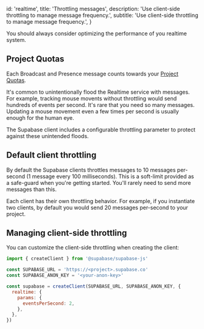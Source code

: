 
  id: 'realtime',
  title: 'Throttling messages',
  description: 'Use client-side throttling to manage message frequency.',
  subtitle: 'Use client-side throttling to manage message frequency.',
}

You should always consider optimizing the performance of you realtime system.

## Project Quotas

Each Broadcast and Presence message counts towards your [Project Quotas](/docs/guides/realtime/quotas).

It's common to unintentionally flood the Realtime service with messages. For example, tracking mouse movents without throttling would send hundreds of events per second. It's rare that you need so many messages. Updating a mouse movement even a few times per second is usually enough for the human eye.

The Supabase client includes a configurable throttling parameter to protect against these unintended floods.

## Default client throttling

By default the Supabase clients throttles messages to 10 messages per-second (1 message every 100 milliseconds). This is a soft-limit provided as a safe-guard when you're getting started. You'll rarely need to send more messages than this.

Each client has their own throttling behavior. For example, if you instantiate two clients, by default you would send 20 messages per-second to your project.

## Managing client-side throttling

You can customize the client-side throttling when creating the client:

```js
import { createClient } from '@supabase/supabase-js'

const SUPABASE_URL = 'https://<project>.supabase.co'
const SUPABASE_ANON_KEY = '<your-anon-key>'

const supabase = createClient(SUPABASE_URL, SUPABASE_ANON_KEY, {
  realtime: {
    params: {
      eventsPerSecond: 2,
    },
  },
})
```


